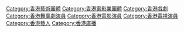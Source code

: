 [[Category:香港藝術團體|Category:香港藝術團體]]
[[Category:香港電影業團體|Category:香港電影業團體]]
[[Category:香港戲劇|Category:香港戲劇]]
[[Category:香港舞臺劇演員|Category:香港舞臺劇演員]]
[[Category:香港電影演員|Category:香港電影演員]]
[[Category:香港電視演員|Category:香港電視演員]]
[[Category:香港藝人|Category:香港藝人]]
[[Category:香港廣播|Category:香港廣播]]